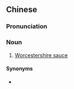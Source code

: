 ==Chinese==
{{zh-forms|s=辣酱油|type=12|lit=spicy soy sauce}}

===Pronunciation===
{{zh-pron
|m=làjiàngyóu
|cat=n
}}

===Noun===
{{zh-noun}}

# [[Worcestershire sauce]]

====Synonyms====
* {{zh-l|喼汁}}

{{zh-cat|Condiments}}